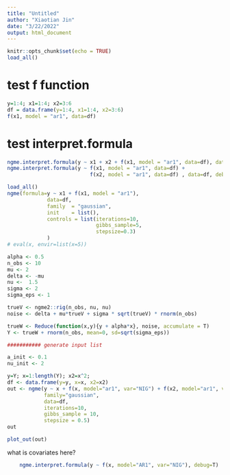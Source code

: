```yaml
---
title: "Untitled"
author: "Xiaotian Jin"
date: "3/22/2022"
output: html_document
---
```


```r
knitr::opts_chunk$set(echo = TRUE)
load_all()
```

# test f function

```r
y=1:4; x1=1:4; x2=3:6
df = data.frame(y=1:4, x1=1:4, x2=3:6)
f(x1, model = "ar1", data=df)
```

# test interpret.formula

```r
ngme.interpret.formula(y ~ x1 + x2 + f(x1, model = "ar1", data=df), data=df, debug=F)
ngme.interpret.formula(y ~ f(x1, model = "ar1", data=df) + 
                           f(x2, model = "ar1", data=df) , data=df, debug=F)
```


```r
load_all()
ngme(formula=y ~ x1 + f(x1, model = "ar1"),
             data=df,
             family  = "gaussian",
             init    = list(),
             controls = list(iterations=10,
                             gibbs_sample=5,
                             stepsize=0.3)
             )
# eval(x, envir=list(x=5))
```


```r
alpha <- 0.5
n_obs <- 10
mu <- 2
delta <- -mu
nu <-  1.5
sigma <- 2
sigma_eps <- 1

trueV <- ngme2::rig(n_obs, nu, nu) 
noise <- delta + mu*trueV + sigma * sqrt(trueV) * rnorm(n_obs)

trueW <- Reduce(function(x,y){y + alpha*x}, noise, accumulate = T)
Y <- trueW + rnorm(n_obs, mean=0, sd=sqrt(sigma_eps))

########### generate input list 

a_init <- 0.1
nu_init <- 2
```


```r

y=Y; x=1:length(Y); x2=x^2;
df <- data.frame(y=y, x=x, x2=x2)
out <- ngme(y ~ x + f(x, model="ar1", var="NIG") + f(x2, model="ar1", var="NIG"), 
            family="gaussian", 
            data=df,
            iterations=10,
            gibbs_sample = 10,
            stepsize = 0.5)
out

```

```r
plot_out(out)
```


what is covariates here? 

```r
    ngme.interpret.formula(y ~ f(x, model="AR1", var="NIG"), debug=T)
```

